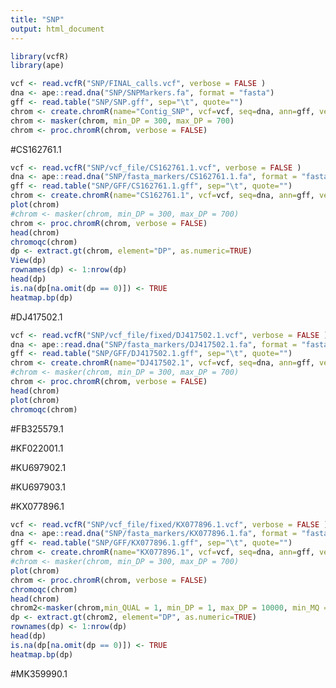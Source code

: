 ```yaml
---
title: "SNP"
output: html_document
---
```


```r
library(vcfR)
library(ape)
```
```r
vcf <- read.vcfR("SNP/FINAL_calls.vcf", verbose = FALSE )
dna <- ape::read.dna("SNP/SNPMarkers.fa", format = "fasta")
gff <- read.table("SNP/SNP.gff", sep="\t", quote="")
chrom <- create.chromR(name="Contig_SNP", vcf=vcf, seq=dna, ann=gff, verbose=FALSE)
chrom <- masker(chrom, min_DP = 300, max_DP = 700)
chrom <- proc.chromR(chrom, verbose = FALSE)

```

#CS162761.1
```r
vcf <- read.vcfR("SNP/vcf_file/CS162761.1.vcf", verbose = FALSE )
dna <- ape::read.dna("SNP/fasta_markers/CS162761.1.fa", format = "fasta")
gff <- read.table("SNP/GFF/CS162761.1.gff", sep="\t", quote="")
chrom <- create.chromR(name="CS162761.1", vcf=vcf, seq=dna, ann=gff, verbose=FALSE)
plot(chrom)
#chrom <- masker(chrom, min_DP = 300, max_DP = 700)
chrom <- proc.chromR(chrom, verbose = FALSE)
head(chrom)
chromoqc(chrom)
dp <- extract.gt(chrom, element="DP", as.numeric=TRUE)
View(dp)
rownames(dp) <- 1:nrow(dp)
head(dp)
is.na(dp[na.omit(dp == 0)]) <- TRUE
heatmap.bp(dp)
```

#DJ417502.1
```r
vcf <- read.vcfR("SNP/vcf_file/fixed/DJ417502.1.vcf", verbose = FALSE )
dna <- ape::read.dna("SNP/fasta_markers/DJ417502.1.fa", format = "fasta")
gff <- read.table("SNP/GFF/DJ417502.1.gff", sep="\t", quote="")
chrom <- create.chromR(name="DJ417502.1", vcf=vcf, seq=dna, ann=gff, verbose=FALSE)
#chrom <- masker(chrom, min_DP = 300, max_DP = 700)
chrom <- proc.chromR(chrom, verbose = FALSE)
head(chrom)
plot(chrom)
chromoqc(chrom)
```
#FB325579.1

#KF022001.1

#KU697902.1

#KU697903.1

#KX077896.1
```r
vcf <- read.vcfR("SNP/vcf_file/fixed/KX077896.1.vcf", verbose = FALSE )
dna <- ape::read.dna("SNP/fasta_markers/KX077896.1.fa", format = "fasta")
gff <- read.table("SNP/GFF/KX077896.1.gff", sep="\t", quote="")
chrom <- create.chromR(name="KX077896.1", vcf=vcf, seq=dna, ann=gff, verbose=FALSE)
#chrom <- masker(chrom, min_DP = 300, max_DP = 700)
plot(chrom)
chrom <- proc.chromR(chrom, verbose = FALSE)
chromoqc(chrom)
head(chrom)
chrom2<-masker(chrom,min_QUAL = 1, min_DP = 1, max_DP = 10000, min_MQ = 20, max_MQ = 100, preserve = FALSE)
dp <- extract.gt(chrom2, element="DP", as.numeric=TRUE)
rownames(dp) <- 1:nrow(dp)
head(dp)
is.na(dp[na.omit(dp == 0)]) <- TRUE
heatmap.bp(dp)
```

#MK359990.1
